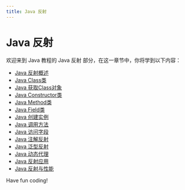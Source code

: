 ```yaml
---
title: Java 反射
---
```


# Java 反射

欢迎来到 Java 教程的 Java 反射 部分，在这一章节中，你将学到以下内容：

- [Java 反射概述](./0-overview-of-java-reflections.mdx)
- [Java Class类](./1-java-class-class.mdx)
- [Java 获取Class对象](./2-java-get-class-object.mdx)
- [Java Constructor类](./3-java-constructor-class.mdx)
- [Java Method类](./4-java-method-class.mdx)
- [Java Field类](./5-java-field-class.mdx)
- [Java 创建实例](./6-java-create-instance.mdx)
- [Java 调用方法](./7-java-call-method.mdx)
- [Java 访问字段](./8-java-access-field.mdx)
- [Java 注解反射](./9-java-annotation-reflection.mdx)
- [Java 泛型反射](./10-java-generic-reflection.mdx)
- [Java 动态代理](./11-java-dynamic-proxy.mdx)
- [Java 反射应用](./12-java-reflection-application.mdx)
- [Java 反射与性能](./13-java-reflection-and-performance.mdx)

Have fun coding!